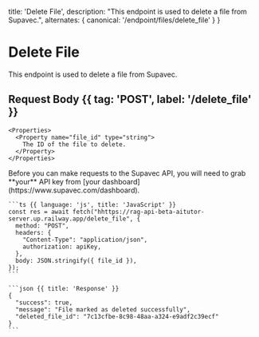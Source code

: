   title: 'Delete File',
  description:
    "This endpoint is used to delete a file from Supavec.",
  alternates: {
    canonical: '/endpoint/files/delete_file'
  }
}

# Delete File

<Row>
  <Col>

  This endpoint is used to delete a file from Supavec.

  ## Request Body {{ tag: 'POST', label: '/delete_file' }}

    <Properties>
      <Property name="file_id" type="string">
        The ID of the file to delete.
      </Property>
    </Properties>

  </Col>
  <Col>
    <Note>
      Before you can make requests to the Supavec API, you will need to grab **your**
      API key from [your dashboard](https://www.supavec.com/dashboard).
    </Note>

    ```ts {{ language: 'js', title: 'JavaScript' }}
    const res = await fetch("hhttps://rag-api-beta-aitutor-server.up.railway.app/delete_file", {
      method: "POST",
      headers: {
        "Content-Type": "application/json",
        authorization: apiKey,
      },
      body: JSON.stringify({ file_id }),
    });
    ```

    ```json {{ title: 'Response' }}
    {
      "success": true,
      "message": "File marked as deleted successfully",
      "deleted_file_id": "7c13cfbe-8c98-48aa-a324-e9adf2c39ecf"
    }
    ```

  </Col>
</Row>